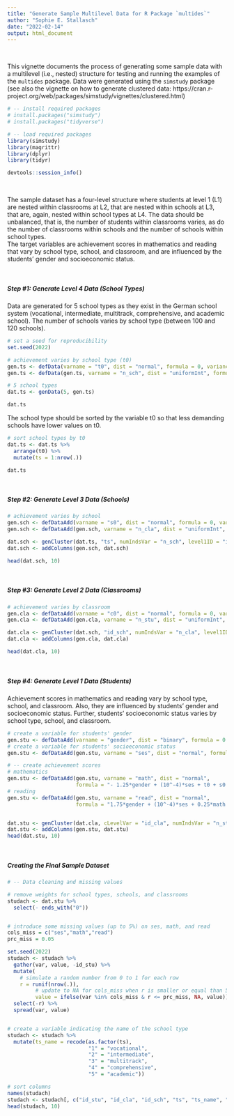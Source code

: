 ```yaml
---
title: "Generate Sample Multilevel Data for R Package `multides`"
author: "Sophie E. Stallasch"
date: "2022-02-14"
output: html_document
---
```

&nbsp;

This vignette documents the process of generating some sample data with a multilevel (i.e., nested) structure for testing and running the examples of the `multides` package. 
Data were generated using the `simstudy` package (see also the vignette on how to generate clustered data: https://cran.r-project.org/web/packages/simstudy/vignettes/clustered.html)


```r
# -- install required packages
# install.packages("simstudy")
# install.packages("tidyverse")

# -- load required packages
library(simstudy)
library(magrittr)
library(dplyr)
library(tidyr)
```

```r
devtools::session_info()
```
&nbsp;

The sample dataset has a four-level structure where students at level 1 (L1) are nested within classrooms at L2, that are nested within schools at L3, that are, again, nested within school types at L4. The data should be unbalanced, that is, the number of students within classrooms varies, as do the number of classrooms within schools and the number of schools within school types.  
The target variables are achievement scores in mathematics and reading that vary by school type, school, and classroom, and are influenced by the students' gender and socioeconomic status.

&nbsp;

##### **Step #1: Generate Level 4 Data (School Types)**
Data are generated for 5 school types as they exist in the German school system (vocational, intermediate, multitrack, comprehensive, and academic school). The number of schools varies by school type (between 100 and 120 schools).
```r
# set a seed for reproducibility
set.seed(2022)
```

```r
# achievement varies by school type (t0)
gen.ts <- defData(varname = "t0", dist = "normal", formula = 0, variance = 10, id = "ts")
gen.ts <- defData(gen.ts, varname = "n_sch", dist = "uniformInt", formula = "100;120")

# 5 school types
dat.ts <- genData(5, gen.ts)

dat.ts
```
The school type should be sorted by the variable t0 so that less demanding schools have lower values on t0. 
```r
# sort school types by t0
dat.ts <- dat.ts %>% 
  arrange(t0) %>% 
  mutate(ts = 1:nrow(.))

dat.ts
```
&nbsp;

##### **Step #2: Generate Level 3 Data (Schools)**
```r
# achievement varies by school
gen.sch <- defDataAdd(varname = "s0", dist = "normal", formula = 0, variance = 5)
gen.sch <- defDataAdd(gen.sch, varname = "n_cla", dist = "uniformInt", formula = "1;4")

dat.sch <- genCluster(dat.ts, "ts", numIndsVar = "n_sch", level1ID = "id_sch")
dat.sch <- addColumns(gen.sch, dat.sch)

head(dat.sch, 10)
```
&nbsp;

##### **Step #3: Generate Level 2 Data (Classrooms)**
```r
# achievement varies by classroom
gen.cla <- defDataAdd(varname = "c0", dist = "normal", formula = 0, variance = 2)
gen.cla <- defDataAdd(gen.cla, varname = "n_stu", dist = "uniformInt", formula = "10;30")

dat.cla <- genCluster(dat.sch, "id_sch", numIndsVar = "n_cla", level1ID = "id_cla")
dat.cla <- addColumns(gen.cla, dat.cla)

head(dat.cla, 10)
```
&nbsp;

##### **Step #4: Generate Level 1 Data (Students)**
Achievement scores in mathematics and reading vary by school type, school, and classroom. Also, they are influenced by students' gender and socioeconomic status. Further, students' socioeconomic status varies by school type, school, and classroom.
```r
# create a variable for students' gender
gen.stu <- defDataAdd(varname = "gender", dist = "binary", formula = 0.5)
# create a variable for students' socioeconomic status 
gen.stu <- defDataAdd(gen.stu, varname = "ses", dist = "normal", formula = "0.5*t0 + s0 + c0", variance = 20)

# -- create achievement scores
# mathematics
gen.stu <- defDataAdd(gen.stu, varname = "math", dist = "normal", 
                      formula = "- 1.25*gender + (10^-4)*ses + t0 + s0 + c0", variance = 15)
# reading
gen.stu <- defDataAdd(gen.stu, varname = "read", dist = "normal", 
                      formula = "1.75*gender + (10^-4)*ses + 0.25*math + t0 + s0 + c0", variance = 15)


dat.stu <- genCluster(dat.cla, cLevelVar = "id_cla", numIndsVar = "n_stu", level1ID = "id_stu")
dat.stu <- addColumns(gen.stu, dat.stu)
head(dat.stu, 10)
```
&nbsp;

##### **Creating the Final Sample Dataset** 
```r
# -- Data cleaning and missing values

# remove weights for school types, schools, and classrooms
studach <- dat.stu %>% 
  select(- ends_with("0"))


# introduce some missing values (up to 5%) on ses, math, and read
cols_miss = c("ses","math","read")
prc_miss = 0.05

set.seed(2022)
studach <- studach %>%
  gather(var, value, -id_stu) %>% 
  mutate(
    # simulate a random number from 0 to 1 for each row
    r = runif(nrow(.)),
         # update to NA for cols_miss when r is smaller or equal than 5%
         value = ifelse(var %in% cols_miss & r <= prc_miss, NA, value)) %>% 
  select(-r) %>%                 
  spread(var, value)


# create a variable indicating the name of the school type
studach <- studach %>% 
  mutate(ts_name = recode(as.factor(ts), 
                          "1" = "vocational", 
                          "2" = "intermediate", 
                          "3" = "multitrack", 
                          "4" = "comprehensive",
                          "5" = "academic"))

# sort columns
names(studach)
studach <- studach[, c("id_stu", "id_cla", "id_sch", "ts", "ts_name", "n_stu", "n_cla", "n_sch", "gender", "ses", "math", "read")]
head(studach, 10)
```
